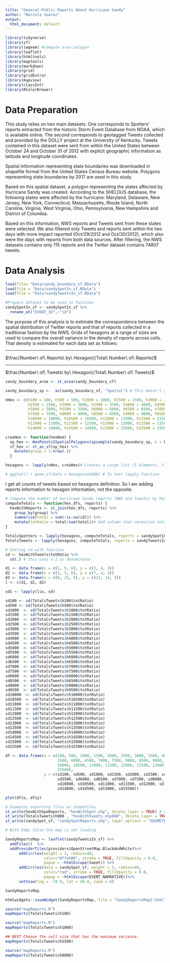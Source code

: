 ```yaml
---
title: "General-Public Reports About Hurricane Sandy"
author: "Marcela Suarez"
output:
  html_document: default
---
```



```r

library(tidyverse)
library(sf)
library(lwgeom) #compute area polygon
library(leaflet)
library(htmltools)
library(maptools)
library(markdown)
library(grid)
library(gridExtra)
library(mapview)
library(classInt)
library(RColorBrewer)
```
# Data Preparation


This study relies on two main datasets. One corresponds to Spotters' reports extracted 
from the historic Storm Event Database from NOAA, which is available online. The second 
corresponds to geotagged Tweets collected and provided by the DOLLY project at the University
of Kentucky. Tweets contained in this dataset were sent from within the United States between
October 24 and October 31 of 2012 with explicit geographic information as latitude and
longitude coordinates.

Spatial information representing state boundaries was downloaded in shapefile format from the
United States Census Bureau website. Polygons representing state boundaries by 2017 are used 
in this study.

Based on this spatial dataset, a polygon representing the states affected by Hurricane Sandy 
was created. According to the SHELDUS database, the following states were affected by the
hurricane: Maryland, Delaware, New Jersey, New York, Connecticut, Massachusetts, Rhode Island,
North Carolina, Virginia, West Virginia, Ohio, Pennsylvania, New Hampshire and District of Columbia.

Based on this information, NWS reports and Tweets sent from these states were selected. We also filtered
only Tweets and reports sent within the two days with more impact reported (Oct/29/2012 and Oct/30/2012), 
which also were the days with reports from both data sources. After filtering, the NWS datasets contains
only 115 reports and the Twitter dataset contains 74807 tweets. 


# Data Analysis

```r

load(file= "Data/sandy_boundary_sf.RData")
load(file = "Data/sandySpotIn_sf.RData")
load(file = "Data/sandyTweetsIn_sf.RData")

#Prepare dataset to be used in function
sandySpotIn_sf <- sandySpotIn_sf %>%
  rename_at("EVENT_ID",~"id")  

```


The purpose of this analysis is to estimate the correspondence between the spatial distribution of Twitter reports and that of reports collected in a traditional fashion by the NWS. Grids of hexagons at a range of sizes are used to compare the overall variance in the density of reports across cells. That density is estimated for each data set as follows: 

***
$\frac{Number\ of\ Reports\ by\ Hexagon}{Total\ Number\ of\ Reports}$


*** 
$\frac{Number\ of\ Tweets\ by\ Hexagon}{Total\ Number\ of\ Tweets}$  


```r

sandy_boundary_area <- st_area(sandy_boundary_sf)

sandy_boundary_sp <-  as(sandy_boundary_sf, "Spatial") # This doesn't go in data preparation because I guess I will use the sf version of the file later.

nHex <- c(h100 = 100, h500 = 500, h1000 = 1000, h1500 = 1500, h2000 = 2000, 
          h2500 = 2500, h3000 = 3000, h3500 = 3500, h4000 = 4000, h4500 = 4500,
          h5000 = 5000, h5500 = 5500, h6000 = 6000, h6500 = 6500, h7000 = 7000, 
          h7500 = 7500, h8000 = 8000, h8500 = 8500, h9000 = 9000, h9500 = 9500, 
          h10000 = 10000, h10500 = 10500, h11000 = 11000, h11500 = 11500, 
          h12000 = 12000, h12500 = 12500, h13000 = 13000, h13500 = 13500, 
          h14000 = 14000, h14500 = 14500, h15000 = 15000, h15500 = 15500)

```

```r

creaHex <- function(hexNum) {
  sp_hex <- HexPoints2SpatialPolygons(spsample(sandy_boundary_sp, n = hexNum, type = "hexagonal"))
  sf_hex <- st_as_sf(sp_hex) %>%
    mutate(group = 1:nrow(.))
  }

hexagons <- lapply(nHex, creaHex)# Creates a Large list (5 elements, 5.5 Mb)

# ggplot() + geom_sf(data = hexagons$h800) # To test lapply function
```

I get all counts of tweets based on hexagons definition. So I am adding reports information to hexagon information, not the opposite.

```r

# Compute the number of hurricane Sandy reports (NWS and Tweets) by hexagon
computeTotals <- function(hex_dfs, reports) {
  hexWithReports <- st_join(hex_dfs, reports) %>%
    group_by(group) %>%
    summarise(total = sum(!is.na(id))) %>%
    mutate(totRatio = total/sum(total))# Add column that normalize totals
}

TotalsSpotters <- lapply(hexagons, computeTotals, reports = sandySpotIn_sf)
TotalsTweets <- lapply(hexagons, computeTotals, reports = sandyTweetsIn_sf)
```

```r
# Getting sd with function
sd <- hexWithTweets$totRatio %>%
  sd(.) # this uses n-1 as denominator

d1 <- data.frame(x = c(1, 5, 6), y = c(2, 4, 3))
d2 <- data.frame(x = c(3, 5, 6), y = c(7, 4, 3))
d3 <- data.frame(x = c(8, 15, 6), y = c(12, 14, 3))
l <- c(d1, d2, d3)

sd1 <- lapply(l$x, sd)

sd100 <- sd(TotalsTweets$h100$totRatio)
sd500 <- sd(TotalsTweets$h500$totRatio)
sd1000  <- sd(TotalsTweets$h1000$totRatio)
sd1500  <- sd(TotalsTweets$h1500$totRatio)
sd2000  <- sd(TotalsTweets$h2000$totRatio)
sd2500  <- sd(TotalsTweets$h2500$totRatio)
sd3000  <- sd(TotalsTweets$h3000$totRatio)
sd3500  <- sd(TotalsTweets$h3500$totRatio)
sd4000  <- sd(TotalsTweets$h4000$totRatio)
sd4500  <- sd(TotalsTweets$h4500$totRatio)
sd5000  <- sd(TotalsTweets$h5000$totRatio)
sd5500  <- sd(TotalsTweets$h5500$totRatio)
sd6000  <- sd(TotalsTweets$h6000$totRatio)
sd6500  <- sd(TotalsTweets$h6500$totRatio)
sd7000  <- sd(TotalsTweets$h7000$totRatio)
sd7500  <- sd(TotalsTweets$h7500$totRatio)
sd8000  <- sd(TotalsTweets$h8000$totRatio)
sd8500  <- sd(TotalsTweets$h8500$totRatio)
sd9000  <- sd(TotalsTweets$h9000$totRatio)
sd9500  <- sd(TotalsTweets$h9500$totRatio)
sd10000  <- sd(TotalsTweets$h10000$totRatio)
sd10500  <- sd(TotalsTweets$h10500$totRatio)
sd11000  <- sd(TotalsTweets$h11000$totRatio)
sd11500  <- sd(TotalsTweets$h11500$totRatio)
sd12000  <- sd(TotalsTweets$h12000$totRatio)
sd12500  <- sd(TotalsTweets$h12500$totRatio)
sd13000  <- sd(TotalsTweets$h13000$totRatio)
sd13500  <- sd(TotalsTweets$h13500$totRatio)
sd14000  <- sd(TotalsTweets$h14000$totRatio)
sd14500  <- sd(TotalsTweets$h14500$totRatio)
sd15000  <- sd(TotalsTweets$h15000$totRatio)
sd15500  <- sd(TotalsTweets$h15500$totRatio)

df <- data.frame(x = c(100, 500, 1000, 1500, 2000, 2500, 3000, 3500, 4000, 4500, 5000,
                       5500, 6000, 6500, 7000, 7500, 8000, 8500, 9000, 9500,
                       10000, 10500, 11000, 11500, 12000, 12500, 13000, 13500, 14000, 14500, 15000,
                       15500),
                 y = c(sd100, sd500, sd1000, sd1500, sd2000, sd2500, sd3000, sd3500, sd4000, sd4500, sd5000,
                       sd5500, sd6000, sd6500, sd7000, sd7500, sd8000, sd8500, sd9000, sd9500,
                       sd10000, sd10500, sd11000, sd11500, sd12000, sd12500, sd13000, sd13500,
                       sd14000, sd14500, sd15000, sd15500))

plot(df$x, df$y)

```


```r
# Examples exporting files as shapefiles
st_write(hexWithSpoReports, "hexWithSpot.shp", delete_layer = TRUE) # A single file with polygons
st_write(TotalsTweets$h800 , "hexWithTweets.shp800", delete_layer = TRUE) # A polygons spatial data frame from a list
st_write(sandySpot_sf, "sandySpotReports.shp", layer_options = "GEOMETRY=AS_XY", delete_layer = TRUE) # A single files with points
```

```r
# With EVAL false the map is not loading

SandyReportsMap <- leaflet(sandyTweetsIn_sf) %>% 
  addTiles()  %>%
  addProviderTiles(providers$OpenStreetMap.BlackAndWhite)%>% 
      addCircles(weight = 3, radius=40,
                 color="#ffa500", stroke = TRUE, fillOpacity = 0.8,
                 popup = ~htmlEscape(tweet)) %>%
      addCircles(data = sandySpot_sf, weight = 3, radius=40,
                 color="red", stroke = TRUE, fillOpacity = 0.8,
                 popup = ~htmlEscape(EVENT_NARRATIVE))%>% 
      setView(lng = -74.9, lat = 40.4, zoom = 6)

SandyReportsMap

htmlwidgets::saveWidget(SandyReportsMap, file = "SandyReportsMap2.html")
```


```r
source("mapReports.R")
mapReports(TotalsTweets$h100)

```

```r
source("mapReports.R")
mapReports(TotalsTweets$h1000)

```


```r
## NEXT.Choose the cell size that has the maximum variance.
mapReports(TotalsTweets$h5500)
```


```r
source("mapReports.R")
mapReports(TotalsTweets$h8000)

```
